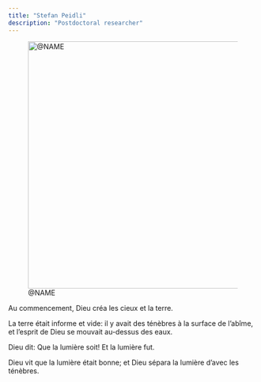 ```yaml
---
title: "Stefan Peidli"
description: "Postdoctoral researcher"
---
```


![@NAME](placeholder.png){width=500 fig-align="center"}

Au commencement, Dieu créa les cieux et la terre.

La terre était informe et vide: il y avait des ténèbres à la surface de l'abîme, et l'esprit de Dieu se mouvait au-dessus des eaux.

Dieu dit: Que la lumière soit! Et la lumière fut.

Dieu vit que la lumière était bonne; et Dieu sépara la lumière d'avec les ténèbres.
